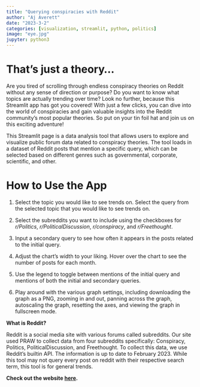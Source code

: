 ```yaml
---
title: "Querying conspiracies with Reddit"
author: "Aj Averett"
date: "2023-3-2"
categories: [visualization, streamlit, python, politics]
image: "eye.jpg"
jupyter: python3
---
```


# That's just a theory...

Are you tired of scrolling through endless conspiracy theories on Reddit without any sense of direction or purpose? Do you want to know what topics are actually trending over time? Look no further, because this Streamlit app has got you covered! With just a few clicks, you can dive into the world of conspiracies and gain valuable insights into the Reddit community's most popular theories. So put on your tin foil hat and join us on this exciting adventure!

This Streamlit page is a data analysis tool that allows users to explore and visualize public forum data related to conspiracy theories. The tool loads in a dataset of Reddit posts that mention a specific query, which can be selected based on different genres such as governmental, corporate, scientific, and other.

# How to Use the App

1.  Select the topic you would like to see trends on. Select the query from the selected topic that you would like to see trends on.

2.  Select the subreddits you want to include using the checkboxes for *r/Politics*, *r/PoliticalDiscussion*, *r/conspiracy*, and *r/Freethought*.

3.  Input a secondary query to see how often it appears in the posts related to the initial query.

4.  Adjust the chart's width to your liking. Hover over the chart to see the number of posts for each month.

5.  Use the legend to toggle between mentions of the initial query and mentions of both the initial and secondary queries.

6.  Play around with the various graph settings, including downloading the graph as a PNG, zooming in and out, panning across the graph, autoscaling the graph, resetting the axes, and viewing the graph in fullscreen mode.

**What is Reddit?**

Reddit is a social media site with various forums called subreddits. Our site used PRAW to collect data from four subreddits specifically: Conspiracy, Politics, PoliticalDiscussion, and Freethought. To collect this data, we use Reddit's builtin API. The information is up to date to February 2023. While this tool may not query every post on reddit with their respective search term, this tool is for general trends.

**Check out the website [here](https://reddit-conspiracy-trends.streamlit.app/).**
